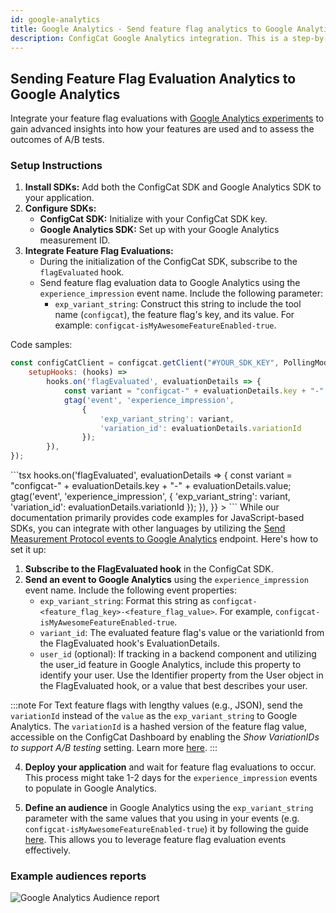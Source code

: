 ```yaml
---
id: google-analytics
title: Google Analytics - Send feature flag analytics to Google Analytics
description: ConfigCat Google Analytics integration. This is a step-by-step guide on how to send feature flag analytics events to Google Analytics.
---
```



## Sending Feature Flag Evaluation Analytics to Google Analytics

Integrate your feature flag evaluations with [Google Analytics experiments](https://developers.google.com/analytics/devguides/collection/ga4/integration) to gain advanced insights into how your features are used and to assess the outcomes of A/B tests.

### Setup Instructions

1. **Install SDKs:** Add both the ConfigCat SDK and Google Analytics SDK to your application.
2. **Configure SDKs:**
   - **ConfigCat SDK:** Initialize with your ConfigCat SDK key.
   - **Google Analytics SDK:** Set up with your Google Analytics measurement ID.
3. **Integrate Feature Flag Evaluations:**
   - During the initialization of the ConfigCat SDK, subscribe to the `flagEvaluated` hook.
   - Send feature flag evaluation data to Google Analytics using the `experience_impression` event name. Include the following parameter:
     - `exp_variant_string`: Construct this string to include the tool name (`configcat`), the feature flag's key, and its value. For example: `configcat-isMyAwesomeFeatureEnabled-true`.

Code samples:
<Tabs>
<TabItem value="js" label="JavaScript, SSR" default>
```js
const configCatClient = configcat.getClient("#YOUR_SDK_KEY", PollingMode.AutoPoll, {
    setupHooks: (hooks) =>
        hooks.on('flagEvaluated', evaluationDetails => {
            const variant = "configcat-" + evaluationDetails.key + "-" + evaluationDetails.value;
            gtag('event', 'experience_impression',
                {
                    'exp_variant_string': variant,
                    'variation_id': evaluationDetails.variationId
                });
        }),
});
```
</TabItem>

<TabItem value="react" label="React">
```tsx
<ConfigCatProvider
  sdkKey="#YOUR_SDK_KEY"
  pollingMode={PollingMode.AutoPoll}
  options={{
    setupHooks: (hooks) =>
      hooks.on('flagEvaluated', evaluationDetails => {
        const variant = "configcat-" + evaluationDetails.key + "-" + evaluationDetails.value;
        gtag('event', 'experience_impression',
            {
                'exp_variant_string': variant,
                'variation_id': evaluationDetails.variationId
            });
      }),
  }}
>
</ConfigCatProvider>
```
</TabItem>

<TabItem value="other" label="Other languages">
While our documentation primarily provides code examples for JavaScript-based SDKs, you can integrate with other languages by utilizing the <a href="https://developers.google.com/analytics/devguides/collection/protocol/ga4/sending-events?client_type=gtag" target="_blank" rel="noopener noreferrer">Send Measurement Protocol events to Google Analytics</a> endpoint. Here's how to set it up:

1. **Subscribe to the FlagEvaluated hook** in the ConfigCat SDK.
2. **Send an event to Google Analytics** using the `experience_impression` event name. Include the following event properties:
   - `exp_variant_string`: Format this string as `configcat-<feature_flag_key>-<feature_flag_value>`. For example, `configcat-isMyAwesomeFeatureEnabled-true`.
   - `variant_id`: The evaluated feature flag's value or the variationId from the FlagEvaluated hook's EvaluationDetails.
   - `user_id` (optional): If tracking in a backend component and utilizing the user_id feature in Google Analytics, include this property to identify your user. Use the Identifier property from the User object in the FlagEvaluated hook, or a value that best describes your user.

</TabItem>
</Tabs>

:::note
For Text feature flags with lengthy values (e.g., JSON), send the `variationId` instead of the `value` as the `exp_variant_string` to Google Analytics. The `variationId` is a hashed version of the feature flag value, accessible on the ConfigCat Dashboard by enabling the _Show VariationIDs to support A/B testing_ setting. Learn more [here](https://app.configcat.com/product/preferences).
:::

4. **Deploy your application** and wait for feature flag evaluations to occur. This process might take 1-2 days for the `experience_impression` events to populate in Google Analytics.

5. **Define an audience** in Google Analytics using the `exp_variant_string` parameter with the same values that you using in your events (e.g. `configcat-isMyAwesomeFeatureEnabled-true`) it by following the guide [here](https://support.google.com/analytics/answer/9267572). This allows you to leverage feature flag evaluation events effectively.

### Example audiences reports
<img src="/docs/assets/googleanalytics/audiences.png" className="zoomable" alt="Google Analytics Audience report" />
